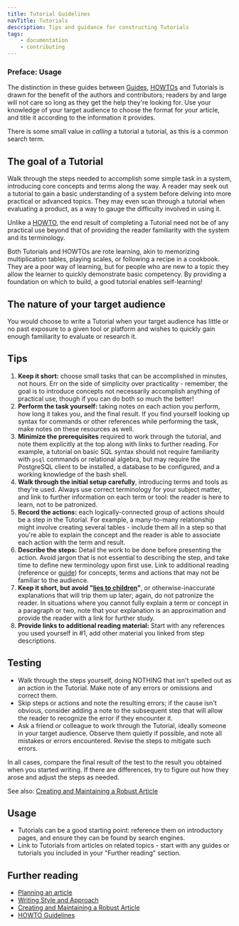 ```yaml
---
title: Tutorial Guidelines
navTitle: Tutorials
description: Tips and guidance for constructing Tutorials
tags:
    - documentation
    - contributing
---
```


### Preface: Usage
The distinction in these guides between [Guides](guide), [HOWTOs](howto) and Tutorials is drawn for the benefit of the authors and contributors; readers by and large will not care so long as they get the help they're looking for. Use your knowledge of your target audience to choose the format for your article, and title it according to the information it provides. 

There is some small value in *calling* a tutorial a tutorial, as this is a common search term.

## The goal of a Tutorial

Walk through the steps needed to accomplish some simple task in a system, introducing core concepts and terms along the way. A reader may seek out a tutorial to gain a basic understanding of a system before delving into more practical or advanced topics. They may even scan through a tutorial when evaluating a product, as a way to gauge the difficulty involved in using it.

Unlike a [HOWTO](howto), the end result of completing a Tutorial need not be of any practical use beyond that of providing the reader familiarity with the system and its terminology. 

Both Tutorials and HOWTOs are rote learning, akin to memorizing multiplication tables, playing scales, or following a recipe in a cookbook. They are a poor way of learning, but for people who are new to a topic they allow the learner to quickly demonstrate basic competency. By providing a foundation on which to build, a good tutorial enables self-learning! 

## The nature of your target audience

You would choose to write a Tutorial when your target audience has little or no past exposure to a given tool or platform and wishes to quickly gain enough familiarity to evaluate or research it.

## Tips

1. **Keep it short:** choose small tasks that can be accomplished in minutes, not hours. Err on the side of simplicity over practicality - remember, the goal is to introduce concepts not necessarily accomplish anything of practical use, though if you can do both so much the better!
2. **Perform the task yourself:** taking notes on each action you perform, how long it takes you, and the final result. If you find yourself looking up syntax for commands or other references while performing the task, make notes on these resources as well.
3. **Minimize the prerequisites** required to work through the tutorial, and note them explicitly at the top along with links to further reading. For example, a tutorial on basic SQL syntax should not require familiarity with `psql` commands or relational algebra, but may require the PostgreSQL client to be installed, a database to be configured, and a working knowledge of the bash shell. 
4. **Walk through the initial setup carefully**, introducing terms and tools as they're used. Always use correct terminology for your subject matter, and link to further information on each term or tool: the reader is here to learn, not to be patronized.
5. **Record the actions:** each logically-connected group of actions should be a step in the Tutorial. For example, a many-to-many relationship might involve creating several tables - include them all in a step so that you're able to explain the concept and the reader is able to associate each action with the term and result.
6. **Describe the steps:** Detail the work to be done before presenting the action. Avoid jargon that is not essential to describing the step, and take time to define new terminology upon first use. Link to additional reading (reference or [guide](guide)) for concepts, terms and actions that may not be familiar to the audience.
7. **Keep it short, but avoid "[lies to children](https://en.wikipedia.org/wiki/Lie-to-children)"**, or otherwise-inaccurate explanations that will trip them up later; again, do not patronize the reader. In situations where you cannot fully explain a term or concept in a paragraph or two, note that your explanation is an approximation and provide the reader with a link for further study.
8. **Provide links to additional reading material:** Start with any references you used yourself in #1, add other material you linked from step descriptions.

## Testing

- Walk through the steps yourself, doing NOTHING that isn't spelled out as an action in the Tutorial. Make note of any errors or omissions and correct them.
- Skip steps or actions and note the resulting errors; if the cause isn't obvious, consider adding a note to the subsequent step that will allow the reader to recognize the error if they encounter it.
- Ask a friend or colleague to work through the Tutorial, ideally someone in your target audience. Observe them quietly if possible, and note all mistakes or errors encountered. Revise the steps to mitigate such errors.

In all cases, compare the final result of the test to the result you obtained when you started writing. If there are differences, try to figure out how they arose and adjust the steps as needed.

See also: [Creating and Maintaining a Robust Article](robustness)

## Usage

- Tutorials can be a good starting point: reference them on introductory pages, and ensure they can be found by search engines.
- Link to Tutorials from articles on related topics - start with any guides or tutorials you included in your "Further reading" section.

## Further reading

- [Planning an article](article_planning)
- [Writing Style and Approach](style)
- [Creating and Maintaining a Robust Article](robustness)
- [HOWTO Guidelines](howto)
